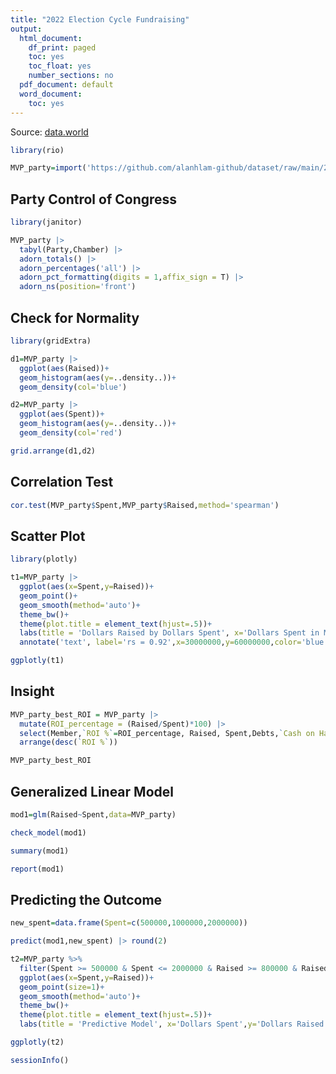 ```yaml
---
title: "2022 Election Cycle Fundraising"
output:
  html_document:
    df_print: paged
    toc: yes
    toc_float: yes
    number_sections: no
  pdf_document: default
  word_document:
    toc: yes
---
```



Source: [data.world](https://data.world/makeovermonday/2022w44)

```r

library(rio)

MVP_party=import('https://github.com/alanhlam-github/dataset/raw/main/2022%20election%20cycle%20fundraising.xlsx')
```

## Party Control of Congress
```r
library(janitor)

MVP_party |> 
  tabyl(Party,Chamber) |> 
  adorn_totals() |> 
  adorn_percentages('all') |> 
  adorn_pct_formatting(digits = 1,affix_sign = T) |> 
  adorn_ns(position='front')
```

## Check for Normality
```r
library(gridExtra)

d1=MVP_party |> 
  ggplot(aes(Raised))+
  geom_histogram(aes(y=..density..))+
  geom_density(col='blue')

d2=MVP_party |> 
  ggplot(aes(Spent))+
  geom_histogram(aes(y=..density..))+
  geom_density(col='red')

grid.arrange(d1,d2)

```

## Correlation Test
```r
cor.test(MVP_party$Spent,MVP_party$Raised,method='spearman')
```

## Scatter Plot
```r
library(plotly)

t1=MVP_party |> 
  ggplot(aes(x=Spent,y=Raised))+
  geom_point()+
  geom_smooth(method='auto')+
  theme_bw()+
  theme(plot.title = element_text(hjust=.5))+
  labs(title = 'Dollars Raised by Dollars Spent', x='Dollars Spent in Millions',y='Dollars Raised in Millions',caption = 'Source: OpenSecrets.org')+
  annotate('text', label='rs = 0.92',x=30000000,y=60000000,color='blue')

ggplotly(t1)

```


## Insight
```r

MVP_party_best_ROI = MVP_party |> 
  mutate(ROI_percentage = (Raised/Spent)*100) |> 
  select(Member,`ROI %`=ROI_percentage, Raised, Spent,Debts,`Cash on Hand`,everything()) |> 
  arrange(desc(`ROI %`))

MVP_party_best_ROI
```

## Generalized Linear Model



```r
mod1=glm(Raised~Spent,data=MVP_party)

check_model(mod1)

summary(mod1)

report(mod1)
```

## Predicting the Outcome

```r
new_spent=data.frame(Spent=c(500000,1000000,2000000))

predict(mod1,new_spent) |> round(2)

```

```r
t2=MVP_party %>%  
  filter(Spent >= 500000 & Spent <= 2000000 & Raised >= 800000 & Raised <= 3000000) %>% 
  ggplot(aes(x=Spent,y=Raised))+
  geom_point(size=1)+
  geom_smooth(method='auto')+
  theme_bw()+
  theme(plot.title = element_text(hjust=.5))+
  labs(title = 'Predictive Model', x='Dollars Spent',y='Dollars Raised',caption = 'Source: OpenSecrets.org')

ggplotly(t2)
```

```r
sessionInfo()
```
